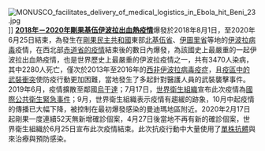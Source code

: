 [[File:MONUSCO_facilitates_delivery_of_medical_logistics_in_Ebola_hit_Beni_23.jpg|thumb]]]]
'''[[2018年－2020年剛果基伍伊波拉出血熱疫情|2018年－2020年剛果基伍伊波拉出血熱疫情]]'''爆發於2018年8月1日，至2020年6月25日結束，為發生在[[剛果民主共和國|剛果民主共和國]]東部[[北基伍省|北基伍省]]、[[伊圖里省|伊圖里省]]等地的[[伊波拉病毒|伊波拉病毒]]疫情，在西北部[[2018年剛果赤道省伊波拉出血熱爆發|赤道省的疫情]]結束後的數日內爆發，為該國史上最嚴重的一起伊波拉出血熱疫情，也是世界歷史上最嚴重的伊波拉疫情之一，共有3470人染病，其中2280人死亡，僅次於2013年至2016年的[[西非伊波拉病毒疫症|西非伊波拉病毒疫症]]，且[[基伍衝突|疫區中的武裝衝突]]使防疫行動更加困難，當地發生了多起針對醫護人員的武裝襲擊事件。2019年6月，疫情擴散至鄰國[[烏干達|烏干達]]；7月17日，[[世界衛生組織|世界衛生組織]]宣布此次疫情為[[國際公共衛生緊急事件|國際公共衛生緊急事件]]；9月，世界衛生組織表示疫情有趨緩的跡象，10月中起疫情的傳播已大幅下降，被控制在最初爆發感染的曼迪瑪地區附近。2020年2月17日起剛果一度連續52天無新增確診個案，4月27日後當地不再有新的確診個案，世界衛生組織於6月25日宣布此次疫情結束。此次抗疫行動中大量使用了[[單株抗體|單株抗體]]{{le|mAb114}}與{{le|RVSV-ZEBOV疫苗|rVSV-ZEBOV vaccine}}來治療與預防感染。